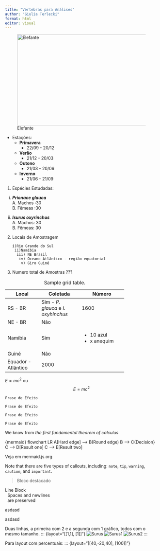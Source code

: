 ```yaml
---
title: "Vértebras para Análises"
author: "Giulia Terlecki"
format: html
editor: visual
---
```


![Elefante](https://www.dfo-mpo.gc.ca/species-especes/images/profiles-profils/~sharks/blue-shark/blue-bleu.jpg){.absolute top=200 left=50 width="750" height="300"}




* Estações:
    + **Primavera**
        - 22/09 - 20/12
    + **Verão**
        - 21/12 - 20/03
    + **Outono**
        - 21/03 - 20/06
    + **Inverno**
        - 21/06 - 21/09

1. Espécies Estudadas:
  i) ***Prionace glauca***  
        A. Machos :30  
        B. Fêmeas :30   
        
  ii) ***Isurus oxyrinchus***   
        A. Machos: 30  
        B. Fêmeas: 30  
        
2. Locais de Amostragem

       i)Rio Grande do Sul  
        ii)Namíbia  
         iii) NE Brasil  
          iv) Oceano Atlântico - região equatorial   
           v) Giro Guiné  
  
3. Numero total de Amostras ???

                
+---------------+------------------+--------------------+
| Local         | Coletada         |    Número          |
+===============+==================+====================+
| RS - BR       | Sim - *P. glauca*| 1600               |
|               | e *I. oxyhinchus*|                    |
+---------------+------------------+--------------------+
| NE - BR       | Não              |                    |
|               |                  |                    |
+---------------+------------------+--------------------+
| Namíbia       | Sim              | - 10 azul          |
|               |                  | - x anequim        |
+---------------+------------------+--------------------+
| Guiné         | Não              |                    |
|               |                  |                    |
+---------------+------------------+--------------------+
| Equador -     | 2000             |                    |
| Atlântico     |                  |                    |
+---------------+------------------+--------------------+



: Sample grid table.



$E = mc^{2}$ <!--para inline-->
ou
$$E = mc^{2}$$ <!--para centro da linha-->

`Frase de Efeito`

``Frase de Efeito``

```Frase de Efeito```

````Frase de Efeito````

::: {.column-margin}
We know from *the first fundamental theorem of calculus* 
:::

{mermaid}
flowchart LR
  A[Hard edge] --> B(Round edge)
  B --> C{Decision}
  C --> D[Result one]
  C --> E[Result two]

Veja em mermaid.js.org




:::{.callout-note}
Note that there are five types of callouts, including: 
`note`, `tip`, `warning`, `caution`, and `important`.
:::

> Bloco destacado

| Line Block
|   Spaces and newlines
|   are preserved


::: {layout-ncol=2}
asdasd  

asdasd
:::


Duas linhas, a primeira com 2 e a segunda com 1 gráfico, todos com o mesmo tamanho.
::: {layout="[[1,1], [1]]"}
![Surus](surus.png)
![Surus1](surus1.png)
![Surus2](surus2.png)
:::

Para layout com percentuais:
::: {layout="[[40,-20,40], [100]]"}
